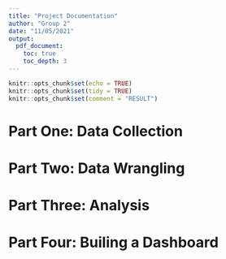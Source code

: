 ```yaml
---
title: "Project Documentation"
author: "Group 2"
date: "11/05/2021"
output:
  pdf_document:
    toc: true
    toc_depth: 3
---
```


```r
knitr::opts_chunk$set(echo = TRUE)
knitr::opts_chunk$set(tidy = TRUE)
knitr::opts_chunk$set(comment = "RESULT")
```

# Part One: Data Collection

# Part Two: Data Wrangling

# Part Three: Analysis

# Part Four: Builing a Dashboard
